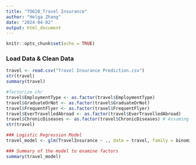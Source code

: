 ```yaml
---
title: "TO628_Travel Insurance"
author: "Helga Zhang"
date: "2024-04-02"
output: html_document
---
```


```r
knitr::opts_chunk$set(echo = TRUE)
```

### Load Data & Clean Data

```r
travel <- read.csv("Travel Insurance Prediction.csv")
str(travel)
summary(travel)

#factorize chr
travel$EmploymentType <- as.factor(travel$EmploymentType)
travel$GraduateOrNot <- as.factor(travel$GraduateOrNot)
travel$FrequentFlyer <- as.factor(travel$FrequentFlyer)
travel$EverTravelledAbroad <- as.factor(travel$EverTravelledAbroad)
travel$ChronicDiseases <- as.factor(travel$ChronicDiseases) # Assuming chronic diseases is also a binary factor
str(travel)

### Logistic Regression Model
travel_model <- glm(TravelInsurance ~ ., data = travel, family = binomial)

### Summary of the model to examine factors
summary(travel_model)

```

